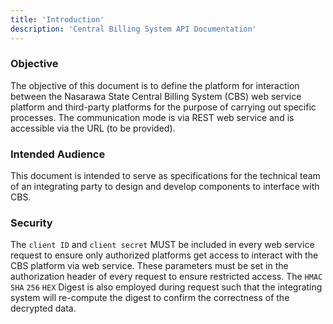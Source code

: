 ```yaml
---
title: 'Introduction'
description: 'Central Billing System API Documentation'
---
```


### Objective
The objective of this document is to define the platform for interaction between the Nasarawa State Central Billing System (CBS) web service platform and third-party platforms for the purpose of carrying out specific processes. 
The communication mode is via REST web service and is accessible via the URL (to be provided).

### Intended Audience
This document is intended to serve as specifications for the technical team of an integrating party to design and develop 
components to interface with CBS.


### Security
The `client ID` and `client secret` MUST be included in every web service request to ensure only authorized platforms get access to interact with the CBS platform via web service. 
These parameters must be set in the authorization header of every request to ensure restricted access.
The `HMAC` `SHA` `256` `HEX` Digest is also employed during request such that the integrating system will re-compute the digest to confirm the correctness of the decrypted data.